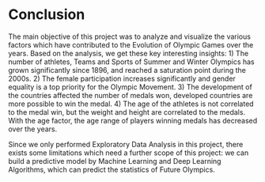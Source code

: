# Conclusion

The main objective of this project was to analyze and visualize the various factors which have contributed to the Evolution of Olympic Games over the years. Based on the analysis, we get these key interesting insights: 1) The number of athletes, Teams and Sports of Summer and Winter Olympics has grown significantly since 1896, and reached a saturation point during the 2000s. 2) The female participation increases significantly and gender equality is a top priority for the Olympic Movement. 3) The development of the countries affected the number of medals won, developed countries are more possible to win the medal. 4) The age of the athletes is not correlated to the medal win, but the weight and height are correlated to the medals. With the age factor, the age range of players winning medals has decreased over the years. 

Since we only performed Exploratory Data Analysis in this project,  there exists some limitations which need a further scope of this project: we can build a predictive model by Machine Learning and Deep Learning Algorithms, which can predict the statistics of Future Olympics.
